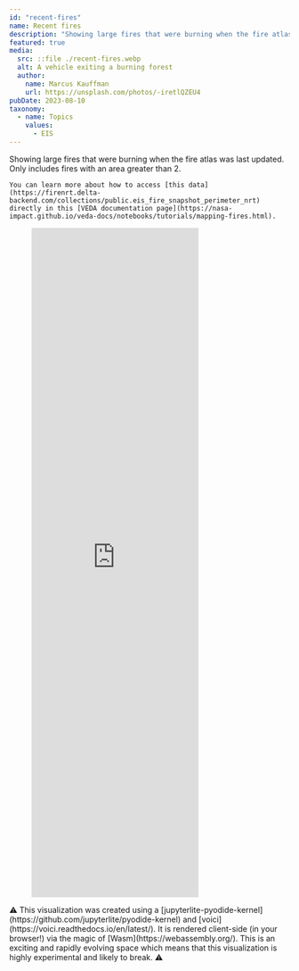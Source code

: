 ```yaml
---
id: "recent-fires"
name: Recent fires
description: "Showing large fires that were burning when the fire atlas was last updated"
featured: true
media:
  src: ::file ./recent-fires.webp
  alt: A vehicle exiting a burning forest
  author:
    name: Marcus Kauffman
    url: https://unsplash.com/photos/-iretlQZEU4
pubDate: 2023-08-10
taxonomy:
  - name: Topics
    values:
      - EIS
---
```


<Block>
  <Prose>
    Showing large fires that were burning when the fire atlas was last updated.
    Only includes fires with an area greater than 2.

    You can learn more about how to access [this data](https://firenrt.delta-backend.com/collections/public.eis_fire_snapshot_perimeter_nrt) directly in this [VEDA documentation page](https://nasa-impact.github.io/veda-docs/notebooks/tutorials/mapping-fires.html).

  </Prose>
</Block>

<Block type="wide">
  <Figure>
    <Embed
      height="1200"
      src="https://nasa-impact.github.io/veda-interactive-fire/voici/render/embed.html"
    />
  </Figure>
</Block>

<Block>
  <Prose>
    ⚠️ This visualization was created using a [jupyterlite-pyodide-kernel](https://github.com/jupyterlite/pyodide-kernel) and
    [voici](https://voici.readthedocs.io/en/latest/). It is rendered client-side (in your browser!) via the magic of [Wasm](https://webassembly.org/).
    This is an exciting and rapidly evolving space which means that this
    visualization is highly experimental and likely to break. ⚠️
  </Prose>
</Block>
